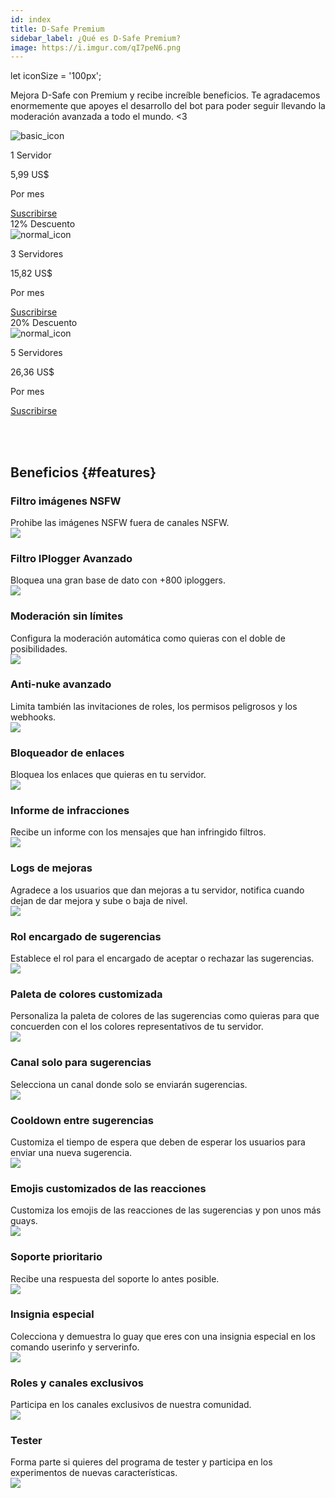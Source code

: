 ```yaml
---
id: index
title: D-Safe Premium
sidebar_label: ¿Qué es D-Safe Premium?
image: https://i.imgur.com/qI7peN6.png
---
```


let iconSize = '100px';

Mejora D-Safe con Premium y recibe increíble beneficios. Te agradacemos enormemente que apoyes el desarrollo del bot para poder seguir llevando la moderación avanzada a todo el mundo. <3

<section class="section_container">
  <article class="price_card">
    <div class="card_icon">
      <img class="price_icon" src={useBaseUrl('/svg/Premium_Tier_1.svg')} style={{ 'padding-bottom': '1rem', width: iconSize, height: iconSize }} alt="basic_icon" />
      <p class="number_server">1 Servidor</p>
    </div>
    <div class="price_container">
      <p class="price_server">5,99 US$</p>
      <p class="per_month">Por mes</p>
    </div>
    <a class="button_subscribe" href="https://discord.com/api/oauth2/authorize?client_id=461171501715161108&redirect_uri=https%3A%2F%2Fsub.discordsafe.com%2Fsub1&response_type=code&scope=email%20identify" type="_blank">Suscribirse</a>
  </article>
  <article class="price_card extra_margin">
    <div class="discount">12% Descuento</div>
    <div class="card_icon">
      <img class="price_icon" src={useBaseUrl('/svg/Premium_Tier_2.svg')} style={{ 'padding-bottom': '1rem', width: iconSize, height: iconSize }} alt="normal_icon" />
      <p class="number_server">3 Servidores</p>
    </div>
    <div class="price_container">
      <p class="price_server">15,82 US$</p>
      <p class="per_month">Por mes</p>
    </div>
    <a class="button_subscribe" href="https://discord.com/api/oauth2/authorize?client_id=461171501715161108&redirect_uri=https%3A%2F%2Fsub.discordsafe.com%2Fsub3&response_type=code&scope=email%20identify" type="_blank">Suscribirse</a>
  </article>
  <article class="price_card extra_margin">
    <div class="discount">20% Descuento</div>
    <div class="card_icon">
      <img class="price_icon" src={useBaseUrl('/svg/Premium_Tier_3.svg')} style={{ 'padding-bottom': '1rem', width: iconSize, height: iconSize }} alt="normal_icon" />
      <p class="number_server">5 Servidores</p>
    </div>
    <div class="price_container">
      <p class="price_server">26,36 US$</p>
      <p class="per_month">Por mes</p>
    </div>
    <a class="button_subscribe" href="https://discord.com/api/oauth2/authorize?client_id=461171501715161108&redirect_uri=https%3A%2F%2Fsub.discordsafe.com%2Fsub5&response_type=code&scope=email%20identify" type="_blank">Suscribirse</a>
  </article>
</section>


<br></br>

## Beneficios {#features}

<div className="discord-blocks">
  <div className="discord-block">
    <h3>Filtro imágenes NSFW</h3>
    <div className="description">Prohibe las imágenes NSFW fuera de canales NSFW.</div>
    <div className="image-wrapper">
      <img src="https://i.imgur.com/CjN6KaE.png" className="image"></img>
    </div>
  </div>
  <div className="discord-block">
    <h3>Filtro IPlogger Avanzado</h3>
    <div className="description">Bloquea una gran base de dato con +800 iploggers.</div>
    <div className="image-wrapper">
      <img src="https://i.imgur.com/2gvRtZR.png" className="image"></img>
    </div>
  </div>
  <div className="discord-block">
    <h3>Moderación sin límites</h3>
    <div className="description">Configura la moderación automática como quieras con el doble de posibilidades.</div>
    <div className="image-wrapper">
      <img src="https://i.imgur.com/VRoclmM.png" className="image"></img>
    </div>
  </div>
  <div className="discord-block">
    <h3>Anti-nuke avanzado</h3>
    <div className="description">Limita también las invitaciones de roles, los permisos peligrosos y los webhooks.</div>
    <div className="image-wrapper">
      <img src="https://i.imgur.com/L2DE8gv.png" className="image"></img>
    </div>
  </div>
  <div className="discord-block">
    <h3>Bloqueador de enlaces</h3>
    <div className="description">Bloquea los enlaces que quieras en tu servidor.</div>
    <div className="image-wrapper">
      <img src="https://i.imgur.com/ZGpIkJ1.png" className="image"></img>
    </div>
  </div>
  <div className="discord-block">
    <h3>Informe de infracciones</h3>
    <div className="description">Recibe un informe con los mensajes que han infringido filtros.</div>
    <div className="image-wrapper">
      <img src="https://i.imgur.com/X6g6cKs.png" className="image"></img>
    </div>
  </div>
  <div className="discord-block">
    <h3>Logs de mejoras</h3>
    <div className="description">Agradece a los usuarios que dan mejoras a tu servidor, notifica cuando dejan de dar mejora y sube o baja de nivel.</div>
    <div className="image-wrapper">
      <img src="https://i.imgur.com/ZjCutJW.png" className="image"></img>
    </div>
  </div>
  <div className="discord-block">
    <h3>Rol encargado de sugerencias</h3>
    <div className="description">Establece el rol para el encargado de aceptar o rechazar las sugerencias.</div>
    <div className="image-wrapper">
      <img src="https://i.imgur.com/wzWHCzP.png" className="image"></img>
    </div>
  </div>
  <div className="discord-block">
    <h3>Paleta de colores customizada</h3>
    <div className="description">Personaliza la paleta de colores de las sugerencias como quieras para que concuerden con el los colores representativos de tu servidor.</div>
    <div className="image-wrapper">
      <img src="https://i.imgur.com/nfv6AlN.png" className="image"></img>
    </div>
  </div>
  <div className="discord-block">
    <h3>Canal solo para sugerencias</h3>
    <div className="description">Selecciona un canal donde solo se enviarán sugerencias.</div>
    <div className="image-wrapper">
      <img src="https://i.imgur.com/BWOyypi.png" className="image"></img>
    </div>
  </div>
  <div className="discord-block">
    <h3>Cooldown entre sugerencias</h3>
    <div className="description">Customiza el tiempo de espera que deben de esperar los usuarios para enviar una nueva sugerencia.</div>
    <div className="image-wrapper">
      <img src="https://i.imgur.com/ownouid.png" className="image"></img>
    </div>
  </div>
  <div className="discord-block">
    <h3>Emojis customizados de las reacciones</h3>
    <div className="description">Customiza los emojis de las reacciones de las sugerencias y pon unos más guays.</div>
    <div className="image-wrapper">
      <img src="https://i.imgur.com/nGFOQv0.png" className="image"></img>
    </div>
  </div>
  <div className="discord-block">
    <h3>Soporte prioritario</h3>
    <div className="description">Recibe una respuesta del soporte lo antes posible.</div>
    <div className="image-wrapper">
      <img src="https://i.imgur.com/Io5OPyN.png" className="image"></img>
    </div>
  </div>
  <div className="discord-block">
    <h3>Insignia especial</h3>
    <div className="description">Colecciona y demuestra lo guay que eres con una insignia especial en los comando userinfo y serverinfo.</div>
    <div className="image-wrapper">
      <img src="https://i.imgur.com/Cl2pkRm.png" className="image"></img>
    </div>
  </div>
  <div className="discord-block">
    <h3>Roles y canales exclusivos</h3>
    <div className="description">Participa en los canales exclusivos de nuestra comunidad.</div>
    <div className="image-wrapper">
      <img src="https://i.imgur.com/IS4ajjd.png" className="image"></img>
    </div>
  </div>
  <div className="discord-block">
    <h3>Tester</h3>
    <div className="description">Forma parte si quieres del programa de tester y participa en los experimentos de nuevas características.</div>
    <div className="image-wrapper">
      <img src="https://i.imgur.com/ZQ1nxwc.png" className="image"></img>
    </div>
  </div>
</div>
